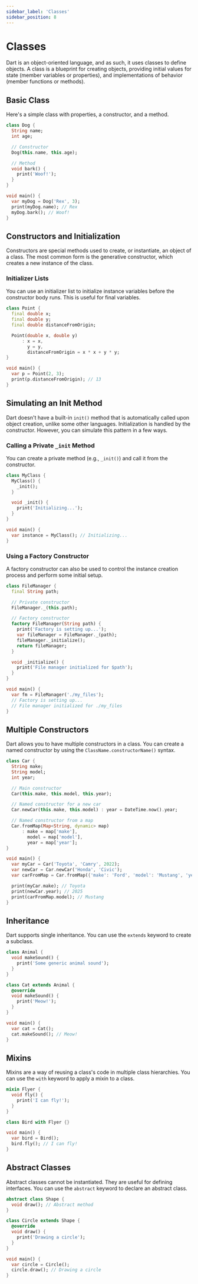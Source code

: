 ```yaml
---
sidebar_label: 'Classes'
sidebar_position: 8
---
```


# Classes

Dart is an object-oriented language, and as such, it uses classes to define objects. A class is a blueprint for creating objects, providing initial values for state (member variables or properties), and implementations of behavior (member functions or methods).

## Basic Class

Here's a simple class with properties, a constructor, and a method.

```dart
class Dog {
  String name;
  int age;

  // Constructor
  Dog(this.name, this.age);

  // Method
  void bark() {
    print('Woof!');
  }
}

void main() {
  var myDog = Dog('Rex', 3);
  print(myDog.name); // Rex
  myDog.bark(); // Woof!
}
```

## Constructors and Initialization

Constructors are special methods used to create, or instantiate, an object of a class. The most common form is the generative constructor, which creates a new instance of the class.

### Initializer Lists

You can use an initializer list to initialize instance variables before the constructor body runs. This is useful for final variables.

```dart
class Point {
  final double x;
  final double y;
  final double distanceFromOrigin;

  Point(double x, double y)
      : x = x,
        y = y,
        distanceFromOrigin = x * x + y * y;
}

void main() {
  var p = Point(2, 3);
  print(p.distanceFromOrigin); // 13
}
```

## Simulating an Init Method

Dart doesn't have a built-in `init()` method that is automatically called upon object creation, unlike some other languages. Initialization is handled by the constructor. However, you can simulate this pattern in a few ways.

### Calling a Private `_init` Method

You can create a private method (e.g., `_init()`) and call it from the constructor.

```dart
class MyClass {
  MyClass() {
    _init();
  }

  void _init() {
    print('Initializing...');
  }
}

void main() {
  var instance = MyClass(); // Initializing...
}
```

### Using a Factory Constructor

A factory constructor can also be used to control the instance creation process and perform some initial setup.

```dart
class FileManager {
  final String path;

  // Private constructor
  FileManager._(this.path);

  // Factory constructor
  factory FileManager(String path) {
    print('Factory is setting up...');
    var fileManager = FileManager._(path);
    fileManager._initialize();
    return fileManager;
  }

  void _initialize() {
    print('File manager initialized for $path');
  }
}

void main() {
  var fm = FileManager('./my_files');
  // Factory is setting up...
  // File manager initialized for ./my_files
}
```

## Multiple Constructors

Dart allows you to have multiple constructors in a class. You can create a named constructor by using the `ClassName.constructorName()` syntax.

```dart
class Car {
  String make;
  String model;
  int year;

  // Main constructor
  Car(this.make, this.model, this.year);

  // Named constructor for a new car
  Car.newCar(this.make, this.model) : year = DateTime.now().year;

  // Named constructor from a map
  Car.fromMap(Map<String, dynamic> map)
      : make = map['make'],
        model = map['model'],
        year = map['year'];
}

void main() {
  var myCar = Car('Toyota', 'Camry', 2022);
  var newCar = Car.newCar('Honda', 'Civic');
  var carFromMap = Car.fromMap({'make': 'Ford', 'model': 'Mustang', 'year': 2021});

  print(myCar.make); // Toyota
  print(newCar.year); // 2025
  print(carFromMap.model); // Mustang
}
```

## Inheritance

Dart supports single inheritance. You can use the `extends` keyword to create a subclass.

```dart
class Animal {
  void makeSound() {
    print('Some generic animal sound');
  }
}

class Cat extends Animal {
  @override
  void makeSound() {
    print('Meow!');
  }
}

void main() {
  var cat = Cat();
  cat.makeSound(); // Meow!
}
```

## Mixins

Mixins are a way of reusing a class's code in multiple class hierarchies. You can use the `with` keyword to apply a mixin to a class.

```dart
mixin Flyer {
  void fly() {
    print('I can fly!');
  }
}

class Bird with Flyer {}

void main() {
  var bird = Bird();
  bird.fly(); // I can fly!
}
```

## Abstract Classes

Abstract classes cannot be instantiated. They are useful for defining interfaces. You can use the `abstract` keyword to declare an abstract class.

```dart
abstract class Shape {
  void draw(); // Abstract method
}

class Circle extends Shape {
  @override
  void draw() {
    print('Drawing a circle');
  }
}

void main() {
  var circle = Circle();
  circle.draw(); // Drawing a circle
}
```
